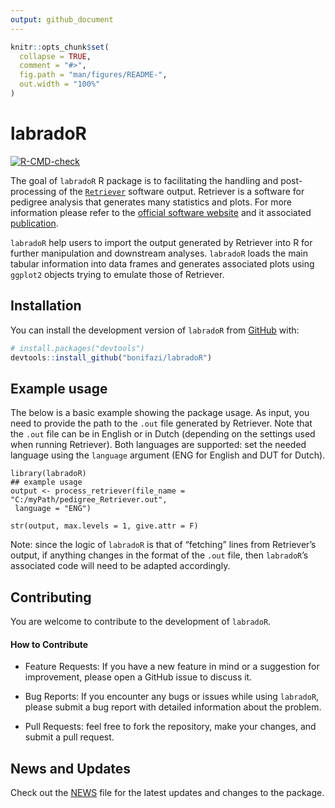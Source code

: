 ```yaml
---
output: github_document
---
```


<!-- README.md is generated from README.Rmd. Please edit that file -->

```r
knitr::opts_chunk$set(
  collapse = TRUE,
  comment = "#>",
  fig.path = "man/figures/README-",
  out.width = "100%"
)
```

# labradoR

<!-- badges: start -->

[![R-CMD-check](https://github.com/bonifazi/labradoR/actions/workflows/R-CMD-check.yaml/badge.svg)](https://github.com/bonifazi/labradoR/actions/workflows/R-CMD-check.yaml)

<!-- badges: end -->

The goal of `labradoR` R package is to facilitating the handling and post-processing of the [`Retriever`](https://genebankdata.cgn.wur.nl/software/software.html) software output. Retriever is a software for pedigree analysis that generates many statistics and plots. For more information please refer to the [official software website](https://genebankdata.cgn.wur.nl/software/software.html) and it associated [publication](https://www.mdpi.com/2076-2615/11/5/1332).

`labradoR` help users to import the output generated by Retriever into R for further manipulation and downstream analyses. `labradoR` loads the main tabular information into data frames and generates associated plots using `ggplot2` objects trying to emulate those of Retriever.

## Installation

You can install the development version of `labradoR` from [GitHub](https://github.com/) with:

``` r
# install.packages("devtools")
devtools::install_github("bonifazi/labradoR")
```

## Example usage

The below is a basic example showing the package usage. As input, you need to provide the path to the `.out` file generated by Retriever. Note that the `.out` file can be in English or in Dutch (depending on the settings used when running Retriever). Both languages are supported: set the needed language using the `language` argument (ENG for English and DUT for Dutch).

    library(labradoR)
    ## example usage
    output <- process_retriever(file_name = "C:/myPath/pedigree_Retriever.out",
     language = "ENG")

    str(output, max.levels = 1, give.attr = F)

Note: since the logic of `labradoR` is that of "fetching" lines from Retriever's output, if anything changes in the format of the `.out` file, then `labradoR`'s associated code will need to be adapted accordingly.

## Contributing

You are welcome to contribute to the development of `labradoR`.

#### How to Contribute

-   Feature Requests: If you have a new feature in mind or a suggestion for improvement, please open a GitHub issue to discuss it.

-   Bug Reports: If you encounter any bugs or issues while using `labradoR`, please submit a bug report with detailed information about the problem.

-   Pull Requests: feel free to fork the repository, make your changes, and submit a pull request.

## News and Updates

Check out the [NEWS](NEWS.md) file for the latest updates and changes to the package.
